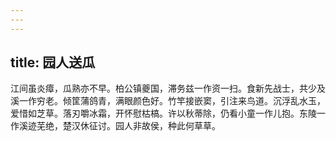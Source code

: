 ```yaml
---
---
---
```

title: 园人送瓜
---




江间虽炎瘴，瓜熟亦不早。柏公镇夔国，滞务兹一作资一扫。食新先战士，共少及溪一作穷老。倾筐蒲鸽青，满眼颜色好。竹竿接嵌窦，引注来鸟道。沉浮乱水玉，爱惜如芝草。落刃嚼冰霜，开怀慰枯槁。许以秋蒂除，仍看小童一作儿抱。东陵一作溪迹芜绝，楚汉休征讨。园人非故侯，种此何草草。